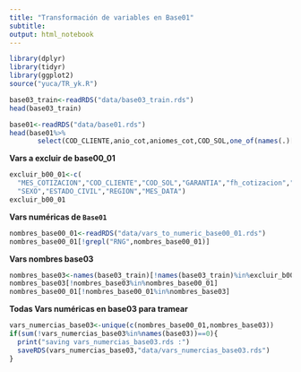 ```yaml
---
title: "Transformación de variables en Base01"
subtitle: 
output: html_notebook
---
```


```r
library(dplyr)
library(tidyr)
library(ggplot2)
source("yuca/TR_yk.R")
```

```r
base03_train<-readRDS("data/base03_train.rds")
head(base03_train)
```

```r
base01<-readRDS("data/base01.rds")
head(base01%>%
       select(COD_CLIENTE,anio_cot,aniomes_cot,COD_SOL,one_of(names(.)[!names(.)%in%c("COD_CLIENTE","aniomes_cot","anio_cot","COD_SOL")])))
```

**Vars a excluir de base00_01**
```r
excluir_b00_01<-c(
  "MES_COTIZACION","COD_CLIENTE","COD_SOL","GARANTIA","fh_cotizacion","muestra","mes_cot","anio_cot","aniomes_cot","FLG_DESEMBOLSO",#FLG_DESEMBOLSO porque es la variable objetivo y no nos interesa cambiar los NA por algo, ya que los NA corresponden a la base de prueba
  "SEXO","ESTADO_CIVIL","REGION","MES_DATA")
excluir_b00_01
```

**Vars numéricas de `Base01`**
```r
nombres_base00_01<-readRDS("data/vars_to_numeric_base00_01.rds")
nombres_base00_01[!grepl("RNG",nombres_base00_01)]
```



**Vars nombres base03**
```r
nombres_base03<-names(base03_train)[!names(base03_train)%in%excluir_b00_01]
nombres_base03[!nombres_base03%in%nombres_base00_01]
nombres_base00_01[!nombres_base00_01%in%nombres_base03]
```


**Todas Vars numéricas en base03 para tramear**
```r
vars_numercias_base03<-unique(c(nombres_base00_01,nombres_base03))
if(sum(!vars_numercias_base03%in%names(base03))==0){
  print("saving vars_numercias_base03.rds :")
  saveRDS(vars_numercias_base03,"data/vars_numercias_base03.rds")
}

```
